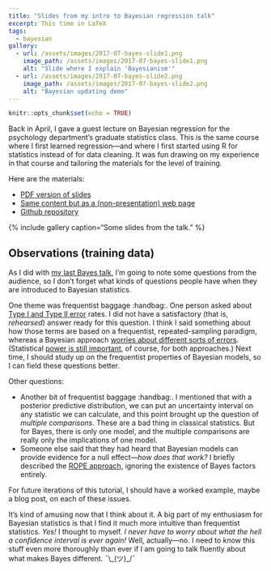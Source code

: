 ```yaml
---
title: "Slides from my intro to Bayesian regression talk"
excerpt: This time in LaTeX
tags:
  - bayesian
gallery:
  - url: /assets/images/2017-07-bayes-slide1.png
    image_path: /assets/images/2017-07-bayes-slide1.png
    alt: "Slide where I explain 'Bayesianism'"
  - url: /assets/images/2017-07-bayes-slide2.png
    image_path: /assets/images/2017-07-bayes-slide2.png
    alt: "Bayesian updating demo"
---
```


```r
knitr::opts_chunk$set(echo = TRUE)
```

Back in April, I gave a guest lecture on Bayesian regression for the psychology 
department's graduate statistics class. This is the same course where I first
learned regression---and where I first started using R for statistics instead
of for data cleaning. It was fun drawing on my experience in that 
course and tailoring the materials for the level of training.

Here are the materials:

* [PDF version of slides](https://cdn.rawgit.com/tjmahr/Psych710_BayesLecture/55f446a0/bayes_slides_out.pdf)
* [Same content but as a (non-presentation) web page](https://cdn.rawgit.com/tjmahr/Psych710_BayesLecture/55f446a0/bayes_slides.html)
* [Github repository](https://github.com/tjmahr/Psych710_BayesLecture)

{% include gallery caption="Some slides from the talk." %}

## Observations (training data)

As I did with [my last Bayes talk](/rstanarm-tutorial-slides/), I'm going to note 
some questions from the audience, so I don't forget what kinds of questions
people have when they are introduced to Bayesian statistics.

One theme was frequentist baggage :handbag:. One person asked about 
[Type I and Type II error](https://twitter.com/chrisalbon/status/874683365865029632) 
rates. I did not have a satisfactory (that is, _rehearsed_) answer ready for
this question. I think I said something about how those terms are based on a
frequentist, repeated-sampling paradigm, whereas a Bayesian approach 
[worries about different sorts of errors](http://andrewgelman.com/2004/12/29/type_1_type_2_t/). 
(Statistical [power is still important](https://alexanderetz.com/2015/05/21/type-s-and-type-m-errors/), 
of course, for both approaches.) Next time, I should study up on the
frequentist properties of Bayesian models, so I can field these questions
better. 

Other questions:

* Another bit of frequentist baggage :handbag:. I mentioned that with a
posterior predictive distribution, we can put an uncertainty interval on any
statistic we can calculate, and this point brought up the question of _multiple
comparisons_. These are a bad thing in classical statistics. But for Bayes, there
is only one model, and the multiple comparisons are really only the implications 
of one model.
* Someone else said that they had heard that Bayesian models can provide evidence
for a null effect---*how does that work?* I briefly described the 
[ROPE approach](https://doingbayesiandataanalysis.blogspot.nl/2016/12/bayesian-assessment-of-null-values.html),
ignoring the existence of Bayes factors entirely.

For future iterations of this tutorial, I should have a worked example, maybe a
blog post, on each of these issues. 

It's kind of amusing now that I think about it. A big part of my enthusiasm for
Bayesian statistics is that I find it much more intuitive than frequentist
statistics. _Yes!_ I thought to myself. _I never have to worry about what the
hell a confidence interval is ever again!_ Well, actually---no. I need to know
this stuff even more thoroughly than ever if I am going to talk fluently about
what makes Bayes different. ¯\\\_(ツ)\_/¯
